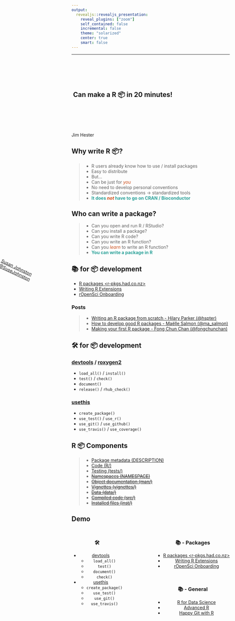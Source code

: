 ```yaml
---
output:
  revealjs::revealjs_presentation:
    reveal_plugins: ["zoom"]
    self_contained: false
    incremental: false
    theme: "solarized"
    center: true
    smart: false
---
```


---

<style>
p img.logo{
  height: 1em;
  width: auto;
  border: none;
  box-shadow: none;
  margin: 0;
  vertical-align: middle;
}
li em {
color: #cb4b16;
}
li strong {
color: #2aa198;
}
</style>

<div style = "transform: rotate(45deg);position: fixed;top: -25%;right:-15%">
<a href="https://rstd.io/rpkgs2018" style="color: #2aa198;" class="uri">rstd.io/rpkgs2018</a></h2>
</div>


<h2> <img data-src="https://i.imgur.com/KXKpArf.png" height = "200em" style="vertical-align: middle; border: none; box-shadow: none"> Can make a R 📦 in 20 minutes! </h2>


<p>Jim Hester <img data-src='https://www.rstudio.com/wp-content/uploads/2014/07/RStudio-Logo-Blue-Gray.png' class = 'logo'></p>

## Why write R 📦?

> - R users already know how to use / install packages
> - Easy to distribute
> - But...
> - Can be just for _you_
> - No need to develop personal conventions
> - Standardized conventions -> standardized tools
> - **It does _not_ have to go on CRAN / Bioconductor **

## Who can write a package?

> - Can you open and run R / RStudio?
> - Can you install a package?
> - Can you write R code?
> - Can you write an R function?
  > - Can you *learn* to write an R function?
> - **You can write a package in R**

<div class = "fragment" style = "transform: rotate(25deg);left: 0;position: absolute;"><a href="https://github.com/susjoh/fibonacci"><br>Susan Johnston<br>@SuseJohnston</a></div>

## 📚 for 📦 development
<ul style = "display: block">
  <li class = "fragment">[R packages <r-pkgs.had.co.nz>](http://r-pkgs.had.co.nz/) <img data-src="http://r-pkgs.had.co.nz/cover.png" height="200em" style="float: right"></li>
  <li class = "fragment">[Writing R Extensions](https://cran.r-project.org/doc/manuals/r-release/R-exts.html)</li>
  <li class = "fragment">[rOpenSci Onboarding](https://github.com/ropensci/onboarding)</li>
</ul>

<h3 class = "fragment">Posts</h3>
> - <a href = "https://hilaryparker.com/2014/04/29/writing-an-r-package-from-scratch">Writing an R package from scratch - Hilary Parker (@hspter)</a>
> - <a href = "http://www.masalmon.eu/2017/12/11/goodrpackages/">How to develop good R packages - Maëlle Salmon (@ma_salmon)</a>
> - <a href = "http://tinyheero.github.io/jekyll/update/2015/07/26/making-your-first-R-package.html">Making your first R package - Fong Chun Chan (@fongchunchan)</a>

## 🛠 for 📦 development

### [devtools](https://github.com/hadley/devtools) / [roxygen2](https://github.com/klutometis/roxygen)
<ul class = "fragment">
  <li> `load_all()` / `install()`</li>
  <li> `test()` / `check()` </li>
  <li> `document()` </li>
  <li> `release()` / `rhub_check()` </li>
</ul>


### [usethis](https://github.com/r-lib/usethis)
<ul class = "fragment">
 <li> `create_package()` </li>
 <li> `use_test()` / `use_r()` </li>
 <li> `use_git()` / `use_github()` </li>
 <li> `use_travis()` / `use_coverage()` </li>
</ul>

## R 📦 Components

> - [Package metadata (DESCRIPTION)](http://r-pkgs.had.co.nz/description.html)
> - [Code (R/)](http://r-pkgs.had.co.nz/r.html)
> - [Testing (tests/)](http://r-pkgs.had.co.nz/tests.html)
> - ~~[Namespaces (NAMESPACE)](http://r-pkgs.had.co.nz/namespace.html)~~
> - ~~[Object documentation (man/)](http://r-pkgs.had.co.nz/man.html)~~
> - ~~[Vignettes (vignettes/)](http://r-pkgs.had.co.nz/vignettes.html)~~
> - ~~[Data (data/)](http://r-pkgs.had.co.nz/data.html)~~
> - ~~[Compiled code (src/)](http://r-pkgs.had.co.nz/src.html)~~
> - ~~[Installed files (inst/)](http://r-pkgs.had.co.nz/inst.html)~~

## Demo

##

<div style="text-align: center; float: left;">
### 🛠

- [devtools](https://github.com/hadley/devtools)
    - `load_all()`
    - `test()`
    - `document()`
    - `check()`
- [usethis](https://github.com/r-lib/usethis)
    - `create_package()`
    - `use_test()`
    - `use_git()`
    - `use_travis()`
</div>

<div style="text-align: center; float: right;">

### 📚 - Packages

- [R packages <r-pkgs.had.co.nz>](http://r-pkgs.had.co.nz/)
- [Writing R Extensions](https://cran.r-project.org/doc/manuals/r-release/R-exts.html)
- [rOpenSci Onboarding](https://github.com/ropensci/onboarding)

&nbsp;&nbsp;&nbsp;

### 📚 - General
- [R for Data Science](http://r4ds.had.co.nz/)
- [Advanced R](adv-r.had.co.nz)
- [Happy Git with R](http://happygitwithr.com/)
</div>